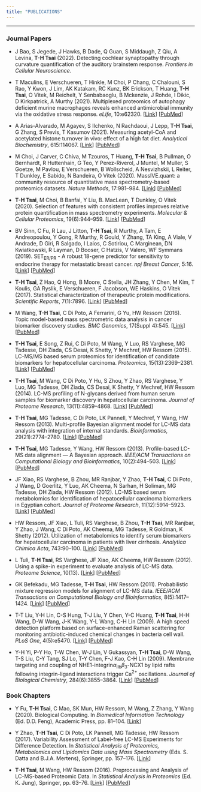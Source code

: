 ```yaml
---
title: "PUBLICATIONS"
---
```


---

### Journal Papers

* J Bao, S Jegede, J Hawks, B Dade, Q Guan, S Middaugh, Z Qiu, A Levina, __T-H Tsai__ (2022). Detecting cochlear synaptopathy through curvature quantification of the auditory brainstem response. _Frontiers in Cellular Neuroscience_.

* T Maculins, E Verschueren, T Hinkle, M Choi, P Chang, C Chalouni, S Rao, Y Kwon, J Lim, AK Katakam, RC Kunz, BK Erickson, T Huang, __T-H Tsai__, O Vitek, M Reichelt, Y Senbabaoglu, B Mckenzie, J Rohde, I Dikic, D Kirkpatrick, A Murthy (2021). Multiplexed proteomics of autophagy deficient murine macrophages reveals enhanced antimicrobial immunity via the oxidative stress response. _eLife_, 10:e62320. [[Link](https://elifesciences.org/articles/62320)] [[PubMed](https://pubmed.ncbi.nlm.nih.gov/34085925/)]

* A Arias-Alvarado, M Agayev, S Ilchenko, N Rachdaoui, J Lepp, __T-H Tsai__, G Zhang, S Previs, T Kasumov (2021). Measuring acetyl-CoA and acetylated histone turnover in vivo: effect of a high fat diet. _Analytical Biochemistry_, 615:114067. [[Link](https://doi.org/10.1016/j.ab.2020.114067)] [[PubMed](https://pubmed.ncbi.nlm.nih.gov/33340539/)]

* M Choi, J Carver, C Chiva, M Tzouros, T Huang, __T-H Tsai__, B Pullman, O Bernhardt, R Huttenhain, G Teo, Y Perez-Riverol, J Muntel, M Muller, S Goetze, M Pavlou, E Verschueren, B Wollscheid, A Nesvizhskii, L Reiter, T Dunkley, E Sabido, N Bandeira, O Vitek (2020). MassIVE.quant: a community resource of quantitative mass spectrometry-based proteomics datasets. _Nature Methods_, 17:981--984. [[Link](https://doi.org/10.1038/s41592-020-0955-0)] [[PubMed](https://pubmed.ncbi.nlm.nih.gov/32929271/)]

* __T-H Tsai__, M Choi, B Banfai, Y Liu, B. MacLean, T Dunkley, O Vitek (2020). Selection of features with consistent profiles improves relative protein quantification in mass spectrometry experiments. _Molecular & Cellular Proteomics_, 19(6):944--959. [[Link](https://doi.org/10.1074/mcp.ra119.001792)] [[PubMed](https://pubmed.ncbi.nlm.nih.gov/32234965/)]

* BV Sinn, C Fu, R Lau, J Litton, __T-H Tsai__, R Murthy, A Tam, E Andreopoulou, Y Gong, R Murthy, R Gould, Y Zhang, TA King, A Viale, V Andrade, D Giri, R Salgado, I Laios, C Sotiriou, C Marginean, DN Kwiatkowski, R Layman, D Booser, C Hatzis, V Valero, WF Symmans (2019). SET$_{\text{ER/PR}}$ - A robust 18-gene predictor for sensitivity to endocrine therapy for metastatic breast cancer. _npj Breast Cancer_, 5:16. [[Link](https://doi.org/10.1038/s41523-019-0111-0)] [[PubMed](https://pubmed.ncbi.nlm.nih.gov/31231679/)]

* __T-H Tsai__, Z Hao, Q Hong, B Moore, C Stella, JH Zhang, Y Chen, M Kim, T Koulis, GA Ryslik, E Verschueren, F Jacobson, WE Haskins, O Vitek (2017). Statistical characterization of therapeutic protein modifications. _Scientific Reports_, 7(1):7896. [[Link](https://doi.org/10.1038/s41598-017-08333-y)] [[PubMed](https://pubmed.ncbi.nlm.nih.gov/28801661/)]

* M Wang, __T-H Tsai__, C Di Poto, A Ferrarini, G Yu, HW Ressom (2016). Topic model-based mass spectrometric data analysis in cancer biomarker discovery studies. _BMC Genomics_, 17(Suppl 4):545. [[Link](https://doi.org/10.1186/s12864-016-2796-x)] [[PubMed](https://pubmed.ncbi.nlm.nih.gov/27535232/)]

* __T-H Tsai__, E Song, Z Rui, C Di Poto, M Wang, Y Luo, RS Varghese, MG Tadesse, DH Ziada, CS Desai, K Shetty, Y Mechref, HW Ressom (2015). LC-MS/MS based serum proteomics for identification of candidate biomarkers for hepatocellular carcinoma. _Proteomics_, 15(13):2369--2381. [[Link](https://doi.org/10.1002/pmic.201400364)] [[PubMed](https://pubmed.ncbi.nlm.nih.gov/25778709/)]

* __T-H Tsai__, M Wang, C Di Poto, Y Hu, S Zhou, Y Zhao, RS Varghese, Y Luo, MG Tadesse, DH Ziada, CS Desai, K Shetty, Y Mechref, HW Ressom (2014). LC-MS profiling of N-glycans derived from human serum samples for biomarker discovery in hepatocellular carcinoma. _Journal of Proteome Research_, 13(11):4859--4868. [[Link](https://doi.org/10.1021/pr500460k)] [[PubMed](https://pubmed.ncbi.nlm.nih.gov/25077556/)]

* __T-H Tsai__, MG Tadesse, C Di Poto, LK Pannell, Y Mechref, Y Wang, HW Ressom (2013). Multi-profile Bayesian alignment model for LC-MS data analysis with integration of internal standards. _Bioinformatics_, 29(21):2774--2780. [[Link](https://doi.org/10.1093/bioinformatics/btt461)] [[PubMed](https://pubmed.ncbi.nlm.nih.gov/24013927/)]

* __T-H Tsai__, MG Tadesse, Y Wang, HW Ressom (2013). Profile-based LC-MS data alignment --- A Bayesian approach. _IEEE/ACM Transactions on Computational Biology and Bioinformatics_, 10(2):494--503. [[Link](https://doi.org/10.1109/tcbb.2013.25)] [[PubMed](https://pubmed.ncbi.nlm.nih.gov/23929872/)]

* JF Xiao, RS Varghese, B Zhou, MR Ranjbar, Y Zhao, __T-H Tsai__, C Di Poto, J Wang, D Goerlitz, Y Luo, AK Cheema, N Sarhan, H Soliman, MG Tadesse, DH Ziada, HW Ressom (2012). LC-MS based serum metabolomics for identification of hepatocellular carcinoma biomarkers in Egyptian cohort. _Journal of Proteome Research_, 11(12):5914--5923. [[Link](https://doi.org/10.1021/pr300673x)] [[PubMed](https://pubmed.ncbi.nlm.nih.gov/23078175/)]

* HW Ressom, JF Xiao, L Tuli, RS Varghese, B Zhou, __T-H Tsai__, MR Ranjbar, Y Zhao, J Wang, C Di Poto, AK Cheema, MG Tadesse, R Goldman, K Shetty (2012). Utilization of metabolomics to identify serum biomarkers for hepatocellular carcinoma in patients with liver cirrhosis. _Analytica Chimica Acta_, 743:90--100. [[Link](https://doi.org/10.1016/j.aca.2012.07.013)] [[PubMed](https://pubmed.ncbi.nlm.nih.gov/22882828/)]

* L Tuli, __T-H Tsai__, RS Varghese, JF Xiao, AK Cheema, HW Ressom (2012). Using a spike-in experiment to evaluate analysis of LC-MS data. _Proteome Science_, 10(13). [[Link](https://doi.org/10.1186/1477-5956-10-13)] [[PubMed](https://pubmed.ncbi.nlm.nih.gov/22369182/)]

* GK Befekadu, MG Tadesse, __T-H Tsai__, HW Ressom (2011). Probabilistic mixture regression models for alignment of LC-MS data. _IEEE/ACM Transactions on Computational Biology and Bioinformatics_, 8(5):1417--1424. [[Link](https://doi.org/10.1109/tcbb.2010.88)] [[PubMed](https://pubmed.ncbi.nlm.nih.gov/20837998/)]

* T-T Liu, Y-H Lin, C-S Hung, T-J Liu, Y Chen, Y-C Huang, __T-H Tsai__, H-H Wang, D-W Wang, J-K Wang, Y-L Wang, C-H Lin (2009). A high speed detection platform based on surface-enhanced Raman scattering for monitoring antibiotic-induced chemical changes in bacteria cell wall. _PLoS One_, 4(5):e5470. [[Link](https://doi.org/10.1371/journal.pone.0005470)] [[PubMed](https://pubmed.ncbi.nlm.nih.gov/19421405/)]

* Y-H Yi, P-Y Ho, T-W Chen, W-J Lin, V Gukassyan, __T-H Tsai__, D-W Wang, T-S Liu, C-Y Tang, SJ Lo, T-Y Chen, F-J Kao, C-H Lin (2009). Membrane targeting and coupling of NHE1-integrin$\alpha_{\text{IIb}}\beta_{3}$-NCX1 by lipid rafts following integrin-ligand interactions trigger Ca$^{2+}$ oscillations. _Journal of Biological Chemistry_, 284(6):3855--3864. [[Link](https://doi.org/10.1074/jbc.m804334200)] [[PubMed](https://pubmed.ncbi.nlm.nih.gov/18996841/)]

### Book Chapters

* Y Fu, __T-H Tsai__, C Mao, SK Mun, HW Ressom, M Wang, Z Zhang, Y Wang (2020). Biological Computing. In _Biomedical Information Technology_ (Ed. D.D. Feng), Academic Press, pp. 81–104. [[Link](https://www.sciencedirect.com/science/article/pii/B9780128160343000031)]

* Y Zhao, __T-H Tsai__, C Di Poto, LK Pannell, MG Tadesse, HW Ressom (2017). Variability Assessment of Label-free LC-MS Experiments for Difference Detection. In _Statistical Analysis of Proteomics, Metabolomics and Lipidomics Data using Mass Spectrometry_ (Eds. S. Datta and B.J.A. Mertens), Springer, pp. 157--176. [[Link](https://link.springer.com/chapter/10.1007/978-3-319-45809-0_9)]

* __T-H Tsai__, M Wang, HW Ressom (2016). Preprocessing and Analysis of LC-MS-based Proteomic Data. In _Statistical Analysis in Proteomics_ (Ed. K. Jung), Springer, pp. 63--76. [[Link](https://dx.doi.org/10.1007/978-1-4939-3106-4_3)] [[PubMed](https://pubmed.ncbi.nlm.nih.gov/26519169/)]

